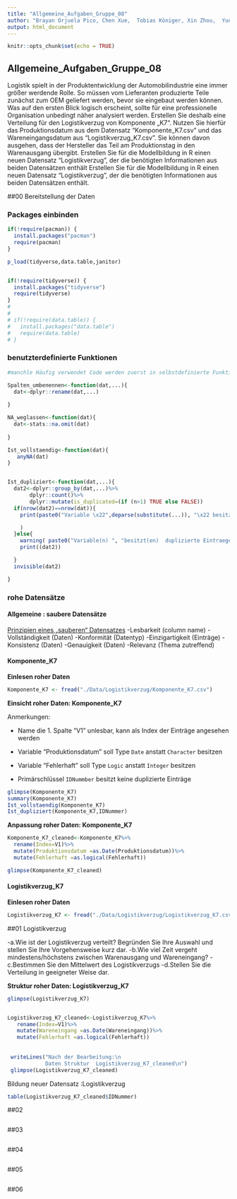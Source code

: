 ```yaml
---
title: "Allgemeine_Aufgaben_Gruppe_08"
author: "Brayan Orjuela Pico, Chen Xue,  Tobias Königer, Xin Zhou,  Yue Zhang  "
output: html_document
---
```


```r
knitr::opts_chunk$set(echo = TRUE)
```

## Allgemeine_Aufgaben_Gruppe_08
Logistik spielt in der Produktentwicklung der Automobilindustrie eine immer größer werdende Rolle. So müssen vom Lieferanten produzierte Teile zunächst zum OEM geliefert werden, bevor sie eingebaut werden können. Was auf den ersten Blick logisch erscheint, sollte für eine professionelle Organisation unbedingt näher analysiert werden. Erstellen Sie deshalb eine Verteilung für den Logistikverzug von Komponente „K7“. Nutzen Sie hierfür das Produktionsdatum aus dem Datensatz “Komponente_K7.csv” und das Wareneingangsdatum aus “Logistikverzug_K7.csv”. Sie können davon ausgehen, dass der Hersteller das Teil am Produktionstag in den Warenausgang übergibt. Erstellen Sie für die Modellbildung in R einen neuen Datensatz “Logistikverzug”, der die benötigten Informationen aus beiden Datensätzen enthält Erstellen Sie für die Modellbildung in R einen neuen Datensatz “Logistikverzug”, der die benötigten Informationen aus beiden Datensätzen enthält.


##00 Bereitstellung der Daten

### Packages einbinden

```r

if(!require(pacman)) {
  install.packages("pacman")
  require(pacman)
}

p_load(tidyverse,data.table,janitor)


if(!require(tidyverse)) {
  install.packages("tidyverse")
  require(tidyverse)
}
# 
# 
# if(!require(data.table)) {
#   install.packages("data.table")
#   require(data.table)
# }


```


### benutzterdefinierte Funktionen 
```r
#manchle Häufig verwendet Code werden zuerst in selbstdefinierte Funktionen zusammengepackt.

Spalten_umbenennen<-function(dat,...){
  dat<-dplyr::rename(dat,...)
  
}

NA_weglassen<-function(dat){
  dat<-stats::na.omit(dat)
  
}

Ist_vollstaendig<-function(dat){
   anyNA(dat)
}


Ist_dupliziert<-function(dat,...){
  dat2<-dplyr::group_by(dat,...)%>%
       dplyr::count()%>%
       dplyr::mutate(is_duplicated=(if (n>1) TRUE else FALSE))
  if(nrow(dat2)==nrow(dat)){
    print(paste0("Variable \x22",deparse(substitute(...)), "\x22 besitzt keine duplizierte Eintraege ")

    )
  }else{
    warning( paste0("Variable(n) ", "besitzt(en)  duplizierte Eintraege ")    )
    print((dat2))

  }
  invisible(dat2)

}


```




### rohe Datensätze

#### Allgemeine : saubere Datensätze

[Prinzipien eines „sauberen“ Datensatzes](https://www.digitalbusiness-cloud.de/sieben-kriterien-fuer-datenqualitaet/)
-Lesbarkeit (column name)
-Vollständigkeit (Daten)
-Konformität (Datentyp)
-Einzigartigkeit (Einträge)
-Konsistenz   (Daten)
-Genauigkeit (Daten)
-Relevanz  (Thema zutreffend)



#### Komponente_K7


**Einlesen roher Daten**

```r


Komponente_K7 <- fread("./Data/Logistikverzug/Komponente_K7.csv")


```
**Einsicht roher Daten:  Komponente_K7**

Anmerkungen:

- Name die 1. Spalte "V1" unlesbar, kann als Index der Einträge angesehen werden

- Variable "Produktionsdatum" soll Type `Date` anstatt  `Character` besitzen

- Variable "Fehlerhaft" soll Type `Logic`  anstatt  `Integer`  besitzen

- Primärschlüssel `IDNummber` besitzt keine duplizierte Einträge

```r

glimpse(Komponente_K7)
summary(Komponente_K7)
Ist_vollstaendig(Komponente_K7)
Ist_dupliziert(Komponente_K7,IDNummer)
```
**Anpassung roher Daten:  Komponente_K7**

```r

Komponente_K7_cleaned<-Komponente_K7%>%
  rename(Index=V1)%>%
  mutate(Produktionsdatum =as.Date(Produktionsdatum))%>%
  mutate(Fehlerhaft =as.logical(Fehlerhaft))

glimpse(Komponente_K7_cleaned)

```



#### Logistikverzug_K7

**Einlesen roher Daten**
```r



Logistikverzug_K7 <- fread("./Data/Logistikverzug/Logistikverzug_K7.csv")


```




##01 Logistikverzug

-a.Wie ist der Logistikverzug verteilt? Begründen Sie Ihre Auswahl und stellen Sie Ihre Vorgehensweise kurz dar.
-b.Wie viel Zeit vergeht mindestens/höchstens zwischen Warenausgang und Wareneingang? 
-c.Bestimmen Sie den Mittelwert des Logistikverzugs
-d.Stellen Sie die Verteilung in geeigneter Weise dar.








**Struktur roher Daten:  Logistikverzug_K7**
```r

glimpse(Logistikverzug_K7)
```


```r


```


```r


Logistikverzug_K7_cleaned<-Logistikverzug_K7%>%
   rename(Index=V1)%>%
   mutate(Wareneingang =as.Date(Wareneingang))%>%
   mutate(Fehlerhaft =as.logical(Fehlerhaft))
 
 
 writeLines("Nach der Bearbeitung:\n
            Daten Struktur  Logistikverzug_K7_cleaned\n")
 glimpse(Logistikverzug_K7_cleaned)
```
Bildung neuer Datensatz :Logistikverzug

```r
table(Logistikverzug_K7_cleaned$IDNummer) 


```


##02

```r



```

##03
```r



```

##04

```r



```


##05

```r



```
##06


```r



```




